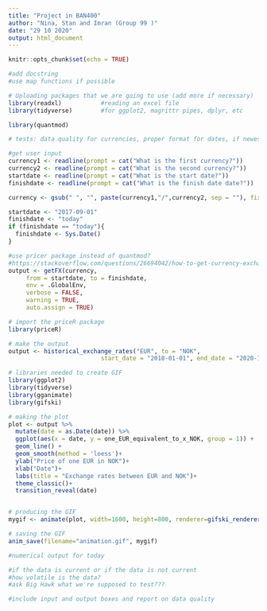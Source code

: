```yaml
---
title: "Project in BAN400"
author: "Nina, Stan and Imran (Group 99 )"
date: "29 10 2020"
output: html_document
---
```


```r
knitr::opts_chunk$set(echo = TRUE)

#add docstring
#use map functions if possible

# Uploading packages that we are going to use (add more if necessary)
library(readxl)           #reading an excel file
library(tidyverse)        #for ggplot2, magrittr pipes, dplyr, etc
```

```r
library(quantmod)

# tests: data quality for currencies, proper format for dates, if newest data is not from today, inform the user that data is eg. from yesterday (report)

#get user input
currency1 <- readline(prompt = cat("What is the first currency?"))
currency2 <- readline(prompt = cat("What is the second currency?"))
startdate <- readline(prompt = cat("What is the start date?"))
finishdate <- readline(prompt = cat("What is the finish date date?"))

currency <- gsub(" ", "", paste(currency1,"/",currency2, sep = ""), fixed = TRUE)

startdate <- "2017-09-01"
finishdate <- "today"
if (finishdate == "today"){
  finishdate <- Sys.Date()
}

#use pricer package instead of quantmod?
#https://stackoverflow.com/questions/26694042/how-to-get-currency-exchange-rates-in-r
output <- getFX(currency,
     from = startdate, to = finishdate,
     env = .GlobalEnv,
     verbose = FALSE,
     warning = TRUE,
     auto.assign = TRUE)

```

```r

# import the priceR package
library(priceR)

# make the output
output <- historical_exchange_rates("EUR", to = "NOK",
                          start_date = "2018-01-01", end_date = "2020-11-21")

# libraries needed to create GIF
library(ggplot2)
library(tidyverse)
library(gganimate)
library(gifski)

# making the plot
plot <- output %>% 
  mutate(date = as.Date(date)) %>% 
  ggplot(aes(x = date, y = one_EUR_equivalent_to_x_NOK, group = 1)) +
  geom_line() +
  geom_smooth(method = 'loess')+
  ylab("Price of one EUR in NOK")+
  xlab("Date")+
  labs(title = "Exchange rates between EUR and NOK")+
  theme_classic()+
  transition_reveal(date)


# producing the GIF
mygif <- animate(plot, width=1600, height=800, renderer=gifski_renderer(loop=FALSE))  

# saving the GIF
anim_save(filename="animation.gif", mygif)


```

```r
#numerical output for today
```

```r
#if the data is current or if the data is not current
#how volatile is the data?
#ask Big Hawk what we're supposed to test???
```

```r
#include input and output boxes and report on data quality
```

